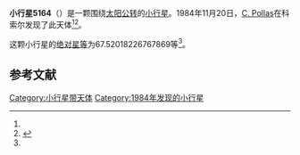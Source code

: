 {{Infobox planet
| bgcolour = #FFFFC0
| name = 5164 Mullo
| symbol = 
| image = 
| caption = 
| discovery = yes
| discovery_ref = 
| discoverer = [[C._Pollas|C. Pollas]]
| discovery_site = [[科索尔|科索尔]] 
| discovered = 1984年11月20日
| designations = yes
| mp_name = 
| named_after = 
| alt_names = 
| mp_category = [[外小行星带|外小行星带]]
| orbit_ref = <ref name="a">[http://ssd.jpl.nasa.gov/sbdb.cgi?sstr=5164 5164 Mullo] {{Wayback|url=http://ssd.jpl.nasa.gov/sbdb.cgi?sstr=5164 |date=20140924235744 }}，小行星數據庫瀏覽器（JPL Small-Body Database Browser）－[[美国国家航空航天局|美国国家航空航天局]]喷气推进实验室</ref>
| epoch = 2456400.5 (2013年4月18日更新)
| aphelion = {{convert|5.532918510767664|AU|km|3|abbr=on|lk=out}}
| perihelion = {{convert|1.849364370606164|AU|km|3|abbr=on}}
| semimajor = {{convert|3.691141440686915|AU|km|3|abbr=on}}
| eccentricity = 0.498972228
| period = 2590.236732 [[日|日]]<br />7.09[[儒略年|儒略年]]
| avg_speed = 
| inclination = 19.2845515708797
| asc_node = 53.82138526414867
| mean_anomaly = 
| arg_peri = 67.52018226767869
| satellites = 
| physical_characteristics = yes
| dimensions = 
| mass = 
| density = 
| surface_grav = 
| escape_velocity = 
| sidereal_day = 
| axial_tilt = 
| pole_ecliptic_lat = 
| pole_ecliptic_lon = 
| albedo = 
| temperatures= 
| temp_name1 = 
| mean_temp_1 = 
| max_temp_1 = 
| temp_name2 = 
| max_temp_2 = 
| spectral_type = 
| abs_magnitude = 67.52018226767869
}}

'''小行星5164'''（{{lang-en|5164 Mullo}}）是一颗围绕[[太阳|太阳]][[公转|公转]]的[[小行星|小行星]]。1984年11月20日，[[C._Pollas|C. Pollas]]在科索尔发现了此天体<ref name="a" /><ref>{{cite news|title=小行星列表|url=http://cfa-www.harvard.edu/iau/lists/NumberedMPs.txt|accessdate=2013-07-08|newspaper=哈佛大学|archive-date=2008-05-17|archive-url=https://web.archive.org/web/20080517010638/http://cfa-www.harvard.edu/iau/lists/NumberedMPs.txt|dead-url=no}}</ref>。

这颗小行星的[[绝对星等|绝对星等]]为67.52018226767869等<ref name="a" />。

==参考文献==
{{reflist}}
{{Minor Planet Number|[[小行星5163|小行星5163]]|[[小行星5165|小行星5165]]}}

{{小天体}}

[[Category:小行星带天体|Category:小行星带天体]]
[[Category:1984年发现的小行星|Category:1984年发现的小行星]]

{{asteroid-stub}}